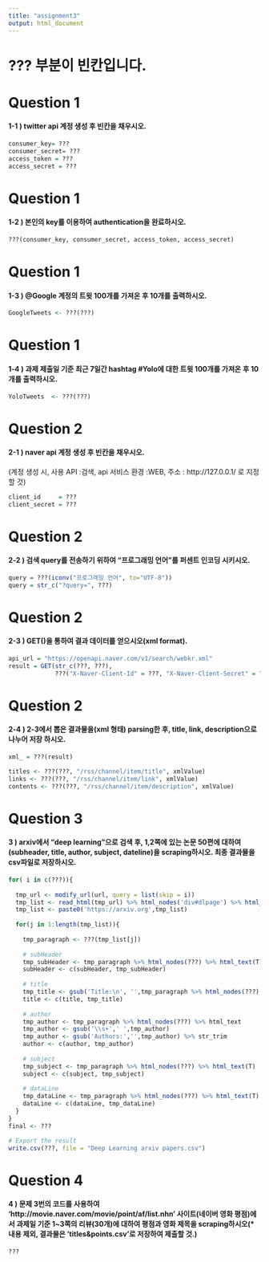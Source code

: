 ```yaml
---
title: "assignment3"
output: html_document
---
```


# ??? 부분이 빈칸입니다.

# Question 1
#### 1-1 ) twitter api 계정 생성 후 빈칸을 채우시오.
```r
consumer_key= ???
consumer_secret= ???
access_token = ???
access_secret = ???
```

# Question 1
#### 1-2 ) 본인의 key를 이용하여 authentication을 완료하시오.
```r
???(consumer_key, consumer_secret, access_token, access_secret)
```

# Question 1
#### 1-3 ) @Google 계정의 트윗 100개를 가져온 후 10개를 출력하시오.
```r
GoogleTweets <- ???(???)
```

# Question 1
#### 1-4 ) 과제 제출일 기준 최근 7일간 hashtag #Yolo에 대한 트윗 100개를 가져온 후 10개를 출력하시오. 
```r
YoloTweets  <- ???(???)
```


# Question 2
#### 2-1 ) naver api 계정 생성 후 빈칸을 채우시오.
(계정 생성 시, 사용 API :검색, api 서비스 환경 :WEB, 주소 : http://127.0.0.1/ 로 지정할 것)
```r
client_id     = ???
client_secret = ???
```

# Question 2
#### 2-2 ) 검색 query를 전송하기 위하여 "프로그래밍 언어"를 퍼센트 인코딩 시키시오.
```r
query = ???(iconv("프로그래밍 언어", to="UTF-8"))
query = str_c("?query=", ???)
```

# Question 2
#### 2-3 ) GET()을 통하여 결과 데이터를 얻으시오(xml format).
```r
api_url = "https://openapi.naver.com/v1/search/webkr.xml"
result = GET(str_c(???, ???), 
             ???("X-Naver-Client-Id" = ???, "X-Naver-Client-Secret" = ???))

```

# Question 2
#### 2-4 ) 2-3에서 뽑은 결과물을(xml 형태) parsing한 후, title, link, description으로 나누어 저장 하시오.
```r
xml_ = ???(result)

titles <- ???(???, "/rss/channel/item/title", xmlValue)
links <- ???(???, "/rss/channel/item/link", xmlValue)
contents <- ???(???, "/rss/channel/item/description", xmlValue)
```



# Question 3  
#### 3 ) arxiv에서 "deep learning"으로 검색 후, 1,2쪽에 있는 논문 50편에 대하여 (subheader, title, author, subject, dateline)을 scraping하시오. 최종 결과물을 csv파일로 저장하시오.
```r

for( i in c(???)){
  
  tmp_url <- modify_url(url, query = list(skip = i))
  tmp_list <- read_html(tmp_url) %>% html_nodes('div#dlpage') %>% html_nodes('a[title="Abstract"]') %>% html_attr('href')
  tmp_list <- paste0('https://arxiv.org',tmp_list)
  
  for(j in 1:length(tmp_list)){
    
    tmp_paragraph <- ???(tmp_list[j])
    
    # subHeader
    tmp_subHeader <- tmp_paragraph %>% html_nodes(???) %>% html_text(T)
    subHeader <- c(subHeader, tmp_subHeader)
    
    # title
    tmp_title <- gsub('Title:\n', '',tmp_paragraph %>% html_nodes(???) %>% html_text(T))
    title <- c(title, tmp_title)
    
    # author
    tmp_author <- tmp_paragraph %>% html_nodes(???) %>% html_text
    tmp_author <- gsub('\\s+',' ',tmp_author)
    tmp_author <- gsub('Authors:','',tmp_author) %>% str_trim
    author <- c(author, tmp_author)  
    
    # subject
    tmp_subject <- tmp_paragraph %>% html_nodes(???) %>% html_text(T)
    subject <- c(subject, tmp_subject)
    
    # dataLine
    tmp_dataLine <- tmp_paragraph %>% html_nodes(???) %>% html_text(T)
    dataLine <- c(dataLine, tmp_dataLine)
  }
}
final <- ???

# Export the result
write.csv(???, file = "Deep Learning arxiv papers.csv")
```



# Question 4  
#### 4 ) 문제 3번의 코드를 사용하여 'http://movie.naver.com/movie/point/af/list.nhn' 사이트(네이버 영화 평점)에서 과제일 기준 1~3쪽의 리뷰(30개)에 대하여 평점과 영화 제목을 scraping하시오(*내용 제외, 결과물은 'titles&points.csv'로 저장하여 제출할 것.)
```r
???
```

